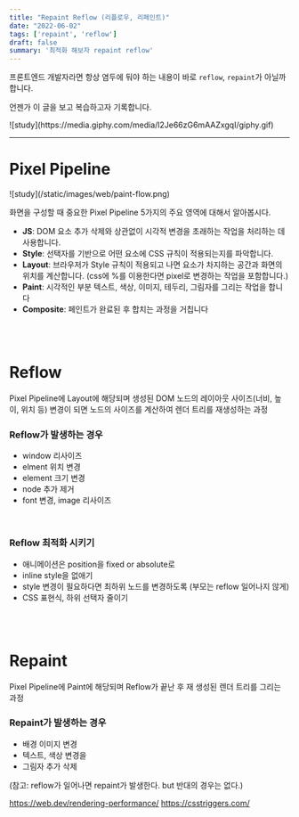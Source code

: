 ```yaml
---
title: "Repaint Reflow (리플로우, 리페인트)"
date: "2022-06-02"
tags: ['repaint', 'reflow']
draft: false
summary: '최적화 해보자 repaint reflow'
---
```


프론트엔드 개발자라면 항상 염두에 둬야 하는 내용이 바로 `reflow`, `repaint`가 아닐까 합니다. 

언젠가 이 글을 보고 복습하고자 기록합니다.

<div className="flex flex-col items-center flex-wrap -mx-2 overflow-hidden xl:-mx-2">
  <div className="my-1 px-2 w-1/4 overflow-hidden xl:my-1 xl:px-2 xl:w-1/4">
    ![study](https://media.giphy.com/media/l2Je66zG6mAAZxgqI/giphy.gif)
  </div>
</div>

---

# Pixel Pipeline

<div className="flex flex-col items-center flex-wrap -mx-2 overflow-hidden xl:-mx-2">
  <div className="my-1 px-2 w-1/4 overflow-hidden xl:my-1 xl:px-2 xl:w-1/4">
    ![study](/static/images/web/paint-flow.png)
  </div>
</div>

화면을 구성할 때 중요한 Pixel Pipeline 5가지의 주요 영역에 대해서 알아봅시다.

- **JS**: DOM 요소 추가 삭제와 상관없이 시각적 변경을 초래하는 작업을 처리하는 데 사용합니다.
- **Style**: 선택자를 기반으로 어떤 요소에 CSS 규칙이 적용되는지를 파악합니다.
- **Layout**: 브라우저가 Style 규칙이 적용되고 나면 요소가 차지하는 공간과 화면의 위치를 계산합니다. (css에 %를 이용한다면 pixel로 변경하는 작업을 포함합니다.)
- **Paint**: 시각적인 부분 텍스트, 색상, 이미지, 테두리, 그림자를 그리는 작업을 합니다
- **Composite**: 페인트가 완료된 후 합치는 과정을 거칩니다

<br/><br/>

# Reflow
Pixel Pipeline에 Layout에 해당되며 생성된 DOM 노드의 레이아웃 사이즈(너비, 높이, 위치 등) 변경이 되면
노드의 사이즈를 계산하여 렌더 트리를 재생성하는 과정

### Reflow가 발생하는 경우
- window 리사이즈
- elment 위치 변경
- element 크기 변경
- node 추가 제거
- font 변경, image 리사이즈

<br/>

### Reflow 최적화 시키기
- 애니메이션은 position을 fixed or absolute로
- inline style을 없애기
- style 변경이 필요하다면 최하위 노드를 변경하도록 (부모는 reflow 일어나지 않게)
- CSS 표현식, 하위 선택자 줄이기

<br/><br/>

# Repaint
Pixel Pipeline에 Paint에 해당되며 Reflow가 끝난 후 재 생성된 렌더 트리를 그리는 과정

### Repaint가 발생하는 경우
- 배경 이미지 변경
- 텍스트, 색상 변경을
- 그림자 추가 삭제

(참고: reflow가 일어나면 repaint가 발생한다. but 반대의 경우는 없다.)


https://web.dev/rendering-performance/
https://csstriggers.com/
